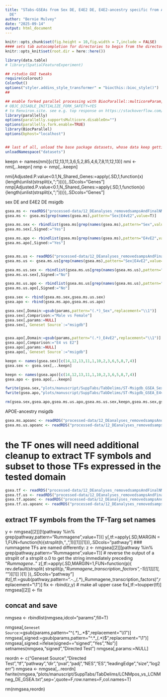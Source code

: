 ```yaml
---
title: "STabs-GSEAs from Sex DE, E4E2 DE, E4E2-ancestry specific from APOE-ancestry
  DE"
author: "Bernie Mulvey"
date: "2025-09-14"
output: html_document
---
```


```r
knitr::opts_chunk$set(fig.height = 10,fig.width = 7,include = FALSE)
#### sets tab autocompletion for directories to begin from the directory containing the .Rproj session, instead of the script's directory if different
knitr::opts_knit$set(root.dir = here::here())

library(data.table)
# library(SpatialFeatureExperiment)

## rstudio GUI tweaks
require(colorout)
ColorOut()
options("styler.addins_style_transformer" = "biocthis::bioc_style()")
##

## enable forked parallel processing with BiocParallel::multicoreParam, future::, etc. seemed to need this a couple times, but otherwise havent so its here as a preventative measure. part of this is adding the line 
# OBJC_DISABLE_INITIALIZE_FORK_SAFETY=YES
# to Renviron.site. see e.g. top response on https://stackoverflow.com/questions/73638290/python-on-mac-is-it-safe-to-set-objc-disable-initialize-fork-safety-yes-globall 
library(parallelly)
options(parallelly.supportsMulticore.disableOn="")
options(parallelly.fork.enable=TRUE)
library(BiocParallel)
options(bphost="localhost")


## last of all, unload the base package datasets, whose data keep getting in the way of autocompletions (e.g., Theoph is priortized over TRUE)
unloadNamespace("datasets")
```
keepn <- names(nmi)[c(12,13,11,3,6,5,2,85,4,6,7,8,11,12,13)]
nmi <- nmi[,..keepn]
nmp <- nmp[,..keepn]

nmi[Adjusted.P.value<0.1,N_Shared_Genes:=apply(.SD,1,function(x){length(unlist(strsplit(x,";")))}),.SDcols="Genes"]
nmp[Adjusted.P.value<0.1,N_Shared_Genes:=apply(.SD,1,function(x){length(unlist(strsplit(x,";")))}),.SDcols="Genes"]

sex DE and E4E2 DE msigdb
```r
gsea.ms <- readRDS("processed-data/12_DEanalyses_removedsampsAndFinalNMseg/03bi-MulticlusterDE_OneInterxnPerModel_dropMixClusts_GSEAmsigdb.RDS")
gsea.ms <- gsea.ms[grep(names(gsea.ms),pattern="Sex|E4vE2",value=T)]

gsea.ms.sex <- rbindlist(gsea.ms[grep(names(gsea.ms),pattern="Sex",value=T)],idcol="params")
gsea.ms.sex[,Signed:="Yes"]

gsea.ms.apo <- rbindlist(gsea.ms[grep(names(gsea.ms),pattern="E4vE2",value=T)],idcol="params")
gsea.ms.apo[,Signed:="Yes"]


gsea.ms.us <- readRDS("processed-data/12_DEanalyses_removedsampsAndFinalNMseg/03bi-MulticlusterDE_OneInterxnPerModel_dropMixClusts_GSEAmsigdb_UNsigned.RDS")
gsea.ms.us <- gsea.ms.us[grep(names(gsea.ms),pattern="Sex|E4vE2",value=T)]

gsea.ms.us.sex <- rbindlist(gsea.ms.us[grep(names(gsea.ms.us),pattern="Sex",value=T)],idcol="params")
gsea.ms.us.sex[,Signed:="No"]

gsea.ms.us.apo <- rbindlist(gsea.ms.us[grep(names(gsea.ms.us),pattern="E4vE2",value=T)],idcol="params")
gsea.ms.us.apo[,Signed:="No"]

gsea.sex <- rbind(gsea.ms.sex,gsea.ms.us.sex)
gsea.apo <- rbind(gsea.ms.apo,gsea.ms.us.apo)

gsea.sex[,Domain:=gsub(params,pattern="(.*)_Sex",replacement="\\1")]
gsea.sex[,Comparison:="Male vs Female"]
gsea.sex[,params:=NULL]
gsea.sex[,`Geneset Source`:="msigdb"]


gsea.apo[,Domain:=gsub(params,pattern="(.*)_E4vE2",replacement="\\1")]
gsea.apo[,Comparison:="E4 vs E2"]
gsea.apo[,params:=NULL]
gsea.apo[,`Geneset Source`:="msigdb"]

keepn <- names(gsea.sex)[c(14,12,13,11,1,10,2,3,6,5,8,7,4)]
gsea.sex <- gsea.sex[,..keepn]

keepn <- names(gsea.apo)[c(14,12,13,11,1,10,2,3,6,5,8,7,4)]
gsea.apo <- gsea.apo[,..keepn]

fwrite(gsea.sex,"plots/manuscript/SuppTabs/TabDelims/ST-Msigdb_GSEA_Sex.txt",sep='\t',quote=F,row.names=F,col.names=T)
fwrite(gsea.apo,"plots/manuscript/SuppTabs/TabDelims/ST-Msigdb_GSEA_E4vE2.txt",sep='\t',quote=F,row.names=F,col.names=T)

rm(gsea.sex,gsea.apo,gsea.ms.us.apo,gsea.ms.us.sex,keepn,gsea.ms.sex,gsea.ms.apo,gsea.ms,gsea.ms.us)
```

APOE-ancestry msigdb
```r
gsea.ms.apoanc <- readRDS("processed-data/12_DEanalyses_removedsampsAndFinalNMseg/03biii-MulticlusterDE_AncAPOgroups_dropMixClusts_GSEAmsigdb.RDS")
gsea.ms.us.apoanc <- readRDS("processed-data/12_DEanalyses_removedsampsAndFinalNMseg/03biii-MulticlusterDE_AncAPOgroups_dropMixClusts_GSEAmsigdb_UNsigned.RDS")
```

# the TF ones will need additional cleanup to extract TF symbols and subset to those TFs expressed in the tested domain
```r

gsea.tf <- readRDS("processed-data/12_DEanalyses_removedsampsAndFinalNMseg/03bii-MulticlusterDE_OneInterxnPerModel_dropMixClusts_GSEA_TFtargs.RDS")
gsea.tf.us <- readRDS("processed-data/12_DEanalyses_removedsampsAndFinalNMseg/03bii-MulticlusterDE_OneInterxnPerModel_dropMixClusts_GSEA_TFtargs_UNsigned.RDS")
gsea.tf.apoanc <- readRDS("processed-data/12_DEanalyses_removedsampsAndFinalNMseg/03biv-MulticlusterDE_AncAPOgroups_dropMixClusts_TFtargs.RDS")
gsea.tf.us.apoanc <- readRDS("processed-data/12_DEanalyses_removedsampsAndFinalNMseg/03biv-MulticlusterDE_AncAPOgroups_dropMixClusts_TFtargs_UNsigned.RDS")


```

## extract TF symbols from the TF-Targ set names
y <- nmgsea[[2]][!(pathway %in% grep(pathway,pattern="Rummagene",value=T))]
y[,tf:=apply(.SD,MARGIN = 1,FUN=function(h){strsplit(h,"_",1)[[1]][1]}),.SDcols="pathway"]
### rummagene TFs are named differently:
z <- nmgsea[[2]][pathway %in% grep(pathway,pattern="Rummagene",value=T)]
# reverse the output of a strsplit of a strsplit o.0 to get the string immediately preceding "_Rummagene_.."
z[,tf:=apply(.SD,MARGIN=1,FUN=function(p){
    rev.default(strsplit(
        strsplit(p,"_Rummagene_transcription_factors",-1)[[1]][1],
        "_")[[1]]
    )[1]
}),.SDcols="pathway"]
#z[,tf:=gsub(pathway,pattern=".*-.*_(.*)_Rummagene_transcription_factors)",replacement="\\1")]
fix <- rbind(z,y)
# make all upper case
fix[,tf:=toupper(tf)]
nmgsea[[2]] <- fix


## concat and save
nmgsea <- rbindlist(nmgsea,idcol="params",fill=T)

nmgsea[,`Geneset Source`:=gsub(params,pattern="^(.*)_.*$",replacement="\\1")]
nmgsea[,signed:=gsub(params,pattern="^.*_(.*)$",replacement="\\1")]
nmgsea[,signed:=ifelse(signed=="signed","Yes","No")]
setnames(nmgsea,"signed","Directed Test")
nmgsea[,params:=NULL]

reordn <- c("Geneset Source","Directed Test","tf","pathway","dir","pval","padj","NES","ES","leadingEdge","size","log2err")
nmgsea <- nmgsea[,..reordn]
fwrite(nmgsea,"plots/manuscript/SuppTabs/TabDelims/LCNMpos_vs_LCNMneg_DE_GSEA.txt",sep='\t',quote=F,row.names=F,col.names=T)

rm(nmgsea,reordn)
